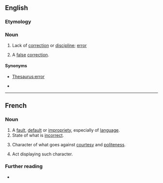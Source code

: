 ==English==

===Etymology===
{{prefix|en|in|correction}}

===Noun===
{{en-noun}}

# Lack of [[correction]] or [[discipline]]; [[error]]
# {{lb|en|neologism}} A [[false]] [[correction]].

====Synonyms====
* {{sense|lack of correction}} [[Thesaurus:error]]
* {{sense|false correction}} {{l|en|paradiorthosis}}

----

==French==

===Noun===
{{fr-noun|f}}

# A [[fault]], [[default]] or [[impropriety]], especially of [[language]].
# State of what is [[incorrect]].
# {{lb|fr|dated}} Character of what goes against [[courtesy]] and [[politeness]].
# {{lb|fr|dated}} Act displaying such character.

===Further reading===
* {{R:TLFi}}